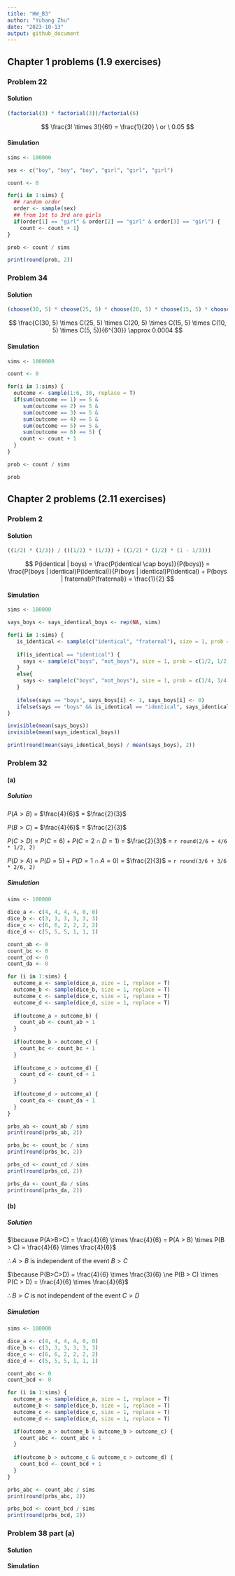 ```yaml
---
title: "HW_B3"
author: "Yuhang Zhu"
date: "2023-10-13"
output: github_document
---
```


## Chapter 1 problems (1.9 exercises)

### Problem 22

#### Solution

```r
(factorial(3) * factorial(3))/factorial(6)
```

$$
\frac{3! \times 3!}{6!} = \frac{1}{20}  \ or \  0.05
$$

#### Simulation

```r
sims <- 100000

sex <- c("boy", "boy", "boy", "girl", "girl", "girl")

count <- 0

for(i in 1:sims) {
  ## random order
  order <- sample(sex)
  ## from 1st to 3rd are girls
  if(order[1] == "girl" & order[2] == "girl" & order[3] == "girl") {
    count <- count + 1}
}

prob <- count / sims

print(round(prob, 2))
```

### Problem 34

#### Solution

```r
(choose(30, 5) * choose(25, 5) * choose(20, 5) * choose(15, 5) * choose(10, 5) * choose(5, 5)) / 6^30
```

$$ 
\frac{C(30, 5) \times C(25, 5) \times C(20, 5) \times C(15, 5) \times C(10, 5) \times C(5, 5)}{6^{30}} \approx 0.0004
$$

#### Simulation

```r
sims <- 1000000

count <- 0

for(i in 1:sims) {
  outcome <- sample(1:6, 30, replace = T)
  if(sum(outcome == 1) == 5 & 
     sum(outcome == 2) == 5 & 
     sum(outcome == 3) == 5 & 
     sum(outcome == 4) == 5 & 
     sum(outcome == 5) == 5 & 
     sum(outcome == 6) == 5) {
    count <- count + 1
  }
}

prob <- count / sims

prob
```

## Chapter 2 problems (2.11 exercises)

### Problem 2

#### Solution

```r
((1/2) * (1/3)) / (((1/2) * (1/3)) + ((1/2) * (1/2) * (1 - 1/3)))
```

$$
P(identical | boys) = 
  \frac{P(identical \cap boys)}{P(boys)} = 
  \frac{P(boys | identical)P(identical)}{P(boys | identical)P(identical) + P(boys | fraternal)P(fraternal)} =
  \frac{1}{2}
$$

#### Simulation

```r
sims <- 100000

says_boys <- says_identical_boys <- rep(NA, sims)

for(i in 1:sims) {
   is_identical <- sample(c("identical", "fraternal"), size = 1, prob = c(1/3, 2/3))
   
   if(is_identical == "identical") {
     says <- sample(c("boys", "not_boys"), size = 1, prob = c(1/2, 1/2))
   }
   else{
     says <- sample(c("boys", "not_boys"), size = 1, prob = c(1/4, 3/4))
   }
   
   ifelse(says == "boys", says_boys[i] <- 1, says_boys[i] <- 0)
   ifelse(says == "boys" && is_identical == "identical", says_identical_boys[i] <- 1, says_identical_boys[i] <- 0)
}

invisible(mean(says_boys))
invisible(mean(says_identical_boys))

print(round(mean(says_identical_boys) / mean(says_boys), 2))
```


### Problem 32

#### (a)

##### Solution

$P(A > B)$ = $\frac{4}{6}$ = $\frac{2}{3}$

$P(B > C)$ = $\frac{4}{6}$ = $\frac{2}{3}$

$P(C > D)$ = $P(C = 6) + P(C=2 \cap D=1)$ = $\frac{2}{3}$ = `r round(2/6 + 4/6 * 1/2, 2)`

$P(D > A)$ = $P(D = 5) + P(D=1 \cap A=0)$ = $\frac{2}{3}$ = `r round(3/6 + 3/6 * 2/6, 2)`

##### Simulation

```r
sims <- 100000

dice_a <- c(4, 4, 4, 4, 0, 0)
dice_b <- c(3, 3, 3, 3, 3, 3)
dice_c <- c(6, 6, 2, 2, 2, 2)
dice_d <- c(5, 5, 5, 1, 1, 1)

count_ab <- 0
count_bc <- 0
count_cd <- 0
count_da <- 0

for (i in 1:sims) {
  outcome_a <- sample(dice_a, size = 1, replace = T)
  outcome_b <- sample(dice_b, size = 1, replace = T)
  outcome_c <- sample(dice_c, size = 1, replace = T)
  outcome_d <- sample(dice_d, size = 1, replace = T)
  
  if(outcome_a > outcome_b) {
    count_ab <- count_ab + 1
  }
  
  if(outcome_b > outcome_c) {
    count_bc <- count_bc + 1
  }
  
  if(outcome_c > outcome_d) {
    count_cd <- count_cd + 1
  }
  
  if(outcome_d > outcome_a) {
    count_da <- count_da + 1
  }
}

prbs_ab <- count_ab / sims
print(round(prbs_ab, 2))

prbs_bc <- count_bc / sims
print(round(prbs_bc, 2))

prbs_cd <- count_cd / sims
print(round(prbs_cd, 2))

prbs_da <- count_da / sims
print(round(prbs_da, 2))
```

#### (b)

##### Solution

$\because P(A>B>C) = \frac{4}{6} \times \frac{4}{6} = P(A > B) \times P(B > C) = \frac{4}{6} \times \frac{4}{6}$

$\therefore A > B \text{ is independent of the event }  B > C$

$\because P(B>C>D) = \frac{4}{6} \times \frac{3}{6} \ne P(B > C) \times P(C > D) = \frac{4}{6} \times \frac{4}{6}$

$\therefore B > C \text{ is not independent of the event } C > D$

##### Simulation

```r
sims <- 100000

dice_a <- c(4, 4, 4, 4, 0, 0)
dice_b <- c(3, 3, 3, 3, 3, 3)
dice_c <- c(6, 6, 2, 2, 2, 2)
dice_d <- c(5, 5, 5, 1, 1, 1)

count_abc <- 0
count_bcd <- 0

for (i in 1:sims) {
  outcome_a <- sample(dice_a, size = 1, replace = T)
  outcome_b <- sample(dice_b, size = 1, replace = T)
  outcome_c <- sample(dice_c, size = 1, replace = T)
  outcome_d <- sample(dice_d, size = 1, replace = T)

  if(outcome_a > outcome_b & outcome_b > outcome_c) {
    count_abc <- count_abc + 1
  }
  
  if(outcome_b > outcome_c & outcome_c > outcome_d) {
    count_bcd <- count_bcd + 1
  }
}

prbs_abc <- count_abc / sims
print(round(prbs_abc, 2))

prbs_bcd <- count_bcd / sims
print(round(prbs_bcd, 2))
```


### Problem 38 part (a)

#### Solution


#### Simulation


